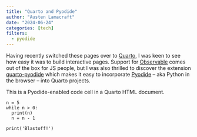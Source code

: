 ```yaml
---
title: "Quarto and Pyodide"
author: "Austen Lamacraft"
date: "2024-06-24"
categories: [tech]
filters:
  - pyodide
---
```


Having recently switched these pages over to [Quarto](https://quarto.org/), I was keen to see how easy it was to build interactive pages. Support for [Observable](https://observablehq.com/) comes out of the box for JS people, but I was also thrilled to discover the extension [quarto-pyodide](https://quarto.thecoatlessprofessor.com/pyodide/) which makes it easy to incorporate [Pyodide](https://pyodide.org/en/stable/) – aka Python in the browser – into Quarto projects.

This is a Pyodide-enabled code cell in a Quarto HTML document.

```pyodide-python
n = 5
while n > 0:
  print(n)
  n = n - 1

print('Blastoff!')
```